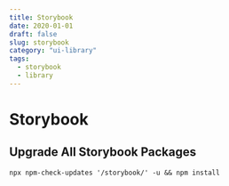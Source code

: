 ```yaml
---
title: Storybook
date: 2020-01-01
draft: false
slug: storybook
category: "ui-library"
tags:
  - storybook
  - library
---
```


# Storybook

## Upgrade All Storybook Packages

`npx npm-check-updates '/storybook/' -u && npm install`
